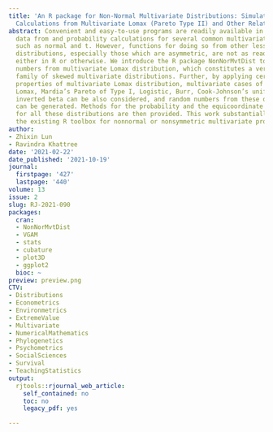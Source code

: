 ```yaml
---
title: 'An R package for Non-Normal Multivariate Distributions: Simulation and Probability
  Calculations from Multivariate Lomax (Pareto Type II) and Other Related Distributions'
abstract: Convenient and easy-to-use programs are readily available in R to simulate
  data from and probability calculations for several common multivariate distributions
  such as normal and t. However, functions for doing so from other less common multivariate
  distributions, especially those which are asymmetric, are not as readily available,
  either in R or otherwise. We introduce the R package NonNorMvtDist to generate random
  numbers from multivariate Lomax distribution, which constitutes a very flexible
  family of skewed multivariate distributions. Further, by applying certain useful
  properties of multivariate Lomax distribution, multivariate cases of generalized
  Lomax, Mardia’s Pareto of Type I, Logistic, Burr, Cook-Johnson’s uniform, F, and
  inverted beta can be also considered, and random numbers from these distributions
  can be generated. Methods for the probability and the equicoordinate quantile calculations
  for all these distributions are then provided. This work substantially enriches
  the existing R toolbox for nonnormal or nonsymmetric multivariate probability distributions.
author:
- Zhixin Lun
- Ravindra Khattree
date: '2021-02-22'
date_published: '2021-10-19'
journal:
  firstpage: '427'
  lastpage: '440'
volume: 13
issue: 2
slug: RJ-2021-090
packages:
  cran:
  - NonNorMvtDist
  - VGAM
  - stats
  - cubature
  - plot3D
  - ggplot2
  bioc: ~
preview: preview.png
CTV:
- Distributions
- Econometrics
- Environmetrics
- ExtremeValue
- Multivariate
- NumericalMathematics
- Phylogenetics
- Psychometrics
- SocialSciences
- Survival
- TeachingStatistics
output:
  rjtools::rjournal_web_article:
    self_contained: no
    toc: no
    legacy_pdf: yes

---
```

